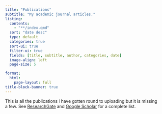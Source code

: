 ```yaml
---
title: "Publications"
subtitle: "My academic journal articles."
listing: 
  contents: 
    - "**/index.qmd"
  sort: "date desc"
  type: default
  categories: true
  sort-ui: true
  filter-ui: true
  fields: [title, subtitle, author, categories, date]
  image-align: left
  page-size: 5

format: 
  html: 
    page-layout: full
title-block-banner: true
---
```


This is all the publications I have gotten round to uploading but it is missing a few. See [ResearchGate](https://www.researchgate.net/profile/William-Becker-7) and [Google Scholar](https://scholar.google.com/citations?user=Vvu9K9YAAAAJ&hl=en) for a complete list.

